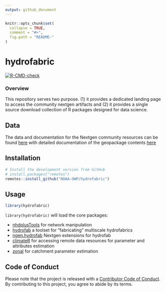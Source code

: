 ```yaml
---
output: github_document
---
```


<!-- README.md is generated from README.Rmd. Please edit that file -->

```r
knitr::opts_chunk$set(
  collapse = TRUE,
  comment = "#>",
  fig.path = "README-"
)
```

# hydrofabric

<!-- badges: start -->

[![R-CMD-check](https://github.com/NOAA-OWP/hydrofabric/workflows/R-CMD-check/badge.svg)](https://github.com/NOAA-OWP/hydrofabric/actions)
<!-- badges: end -->

### Overview

This repository serves two purpose. (1) it provides a dedicated landing page to access the community nextgen artifacts and (2) it provides a single source download collection of R packages designed for data science.

## Data

The data and documentation for the Nextgen community resources can be found [here](https://noaa-owp.github.io/hydrofabric/) with detailed documentation of the geopackage contents [here](https://noaa-owp.github.io/hydrofabric/schema.html)


## Installation

```r
# Install the development version from GitHub
# install.packages("remotes")
remotes::install_github("NOAA-OWP/hydrofabric")
```

## Usage

```r
library(hydrofabric)
```

`library(hydrofabric)` will load the core packages: 

* [nhdplusTools](https://github.com/usgs-r/nhdplusTools/) for network manipulation
* [hydrofab](https://github.com/mikejohnson51/hydrofab) a toolset for "fabricating" multiscale hydrofabrics
* [ngen.hydrofab](https://github.com/mikejohnson51/ngen.hydrofab) Nextgen extensions for hydrofab
* [climateR](https://github.com/mikejohnson51/climateR) for accessing remote data resources for parameter and attributes estimation
* [zonal](https://github.com/mikejohnson51/zonal) for catchment parameter estimation

## Code of Conduct

Please note that the project is released with a [Contributor Code of Conduct](). 
By contributing to this project, you agree to abide by its terms.
